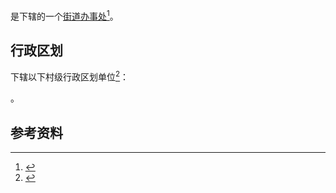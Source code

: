 {{中国乡级行政区|23/01/08/001/000}}

'''{{PAGENAMEBASE}}'''是{{PRC admin/fullname|23/01/08/001/000|3}}下辖的一个[[街道办事处|街道办事处]]<ref>{{PRC admin/ref sgc|{{PRC admin/parent|23/01/08/001/000}}}}</ref>。

== 行政区划 ==
{{PAGENAMEBASE}}下辖以下村级行政区划单位<ref>{{PRC admin/ref sgc|23/01/08/001/000}}</ref>：

{{PRC admin/children|23/01/08/001/000}}。

== 参考资料 ==
{{reflist}}

{{黑龙江行政区划小作品}}
{{PRC admin/navcat|23/01/08/001/000}}